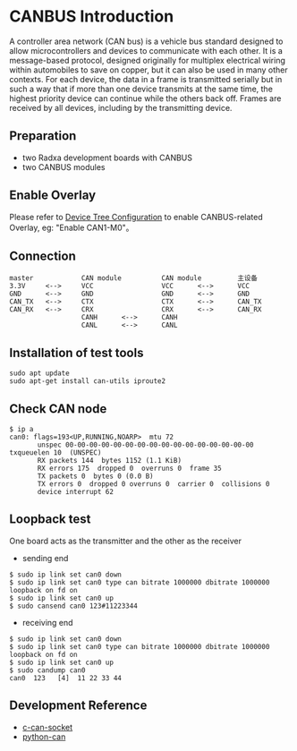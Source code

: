 # CANBUS Introduction

A controller area network (CAN bus) is a vehicle bus standard designed to allow microcontrollers and devices to communicate with each other.
It is a message-based protocol, designed originally for multiplex electrical wiring within automobiles to save on copper, but it can also be used in many other contexts.
For each device, the data in a frame is transmitted serially but in such a way that if more than one device transmits at the same time, the highest priority device can continue while the others back off.
Frames are received by all devices, including by the transmitting device.

## Preparation

- two Radxa development boards with CANBUS
- two CANBUS modules

## Enable Overlay

Please refer to [Device Tree Configuration](../os-config/rsetup#overlays) to enable CANBUS-related Overlay, eg: "Enable CAN1-M0"。

## Connection

```
master            CAN module          CAN module         主设备
3.3V     <-->     VCC                 VCC      <-->      VCC
GND      <-->     GND                 GND      <-->      GND
CAN_TX   <-->     CTX                 CTX      <-->      CAN_TX
CAN_RX   <-->     CRX                 CRX      <-->      CAN_RX
                  CANH      <-->      CANH
                  CANL      <-->      CANL
```

## Installation of test tools

```
sudo apt update
sudo apt-get install can-utils iproute2
```

## Check CAN node

```
$ ip a
can0: flags=193<UP,RUNNING,NOARP>  mtu 72
       unspec 00-00-00-00-00-00-00-00-00-00-00-00-00-00-00-00  txqueuelen 10  (UNSPEC)
       RX packets 144  bytes 1152 (1.1 KiB)
       RX errors 175  dropped 0  overruns 0  frame 35
       TX packets 0  bytes 0 (0.0 B)
       TX errors 0  dropped 0 overruns 0  carrier 0  collisions 0
       device interrupt 62
```

## Loopback test

One board acts as the transmitter and the other as the receiver

- sending end

```
$ sudo ip link set can0 down
$ sudo ip link set can0 type can bitrate 1000000 dbitrate 1000000 loopback on fd on
$ sudo ip link set can0 up
$ sudo cansend can0 123#11223344
```

- receiving end

```
$ sudo ip link set can0 down
$ sudo ip link set can0 type can bitrate 1000000 dbitrate 1000000 loopback on fd on
$ sudo ip link set can0 up
$ sudo candump can0
can0  123   [4]  11 22 33 44
```

## Development Reference

- [c-can-socket](https://github.com/nascs/sample_code/tree/main/bsp_test/can_test)
- [python-can](https://python-can.readthedocs.io/en/stable/)
